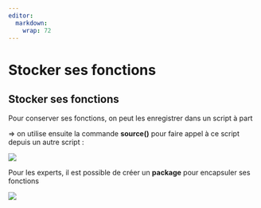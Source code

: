 ```yaml
---
editor: 
  markdown: 
    wrap: 72
---
```


# Stocker ses fonctions {.backgroundTitre}

## Stocker ses fonctions {.backgroundTitre}

Pour conserver ses fonctions, on peut les enregistrer dans un script à
part

⇒ on utilise ensuite la commande **source()** pour faire appel à ce
script depuis un autre script :

![](img/clipboard-stocker1.png){fig-align="center"}

Pour les experts, il est possible de créer un **package** pour
encapsuler ses fonctions

![](img/clipboard-exo2-3.png){fig-align="center"}
